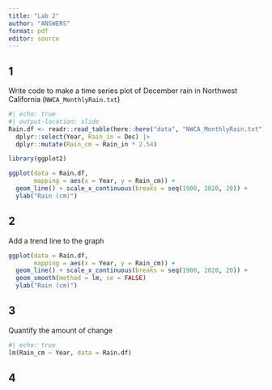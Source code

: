 ```yaml
---
title: "Lab 2"
author: "ANSWERS"
format: pdf
editor: source
---
```


## 1 
Write code to make a time series plot of December rain in Northwest California (`NWCA_MonthlyRain.txt`)

```r
#| echo: true
#| output-location: slide
Rain.df <- readr::read_table(here::here("data", "NWCA_MonthlyRain.txt")) |>
  dplyr::select(Year, Rain_in = Dec) |>
  dplyr::mutate(Rain_cm = Rain_in * 2.54)

library(ggplot2)

ggplot(data = Rain.df,
       mapping = aes(x = Year, y = Rain_cm)) +
  geom_line() + scale_x_continuous(breaks = seq(1900, 2020, 20)) +
  ylab("Rain (cm)")
```

## 2 
Add a trend line to the graph

```r
ggplot(data = Rain.df,
       mapping = aes(x = Year, y = Rain_cm)) +
  geom_line() + scale_x_continuous(breaks = seq(1900, 2020, 20)) +
  geom_smooth(method = lm, se = FALSE)
  ylab("Rain (cm)")
```

## 3 
Quantify the amount of change

```r
#| echo: true
lm(Rain_cm ~ Year, data = Rain.df)
```

## 4

